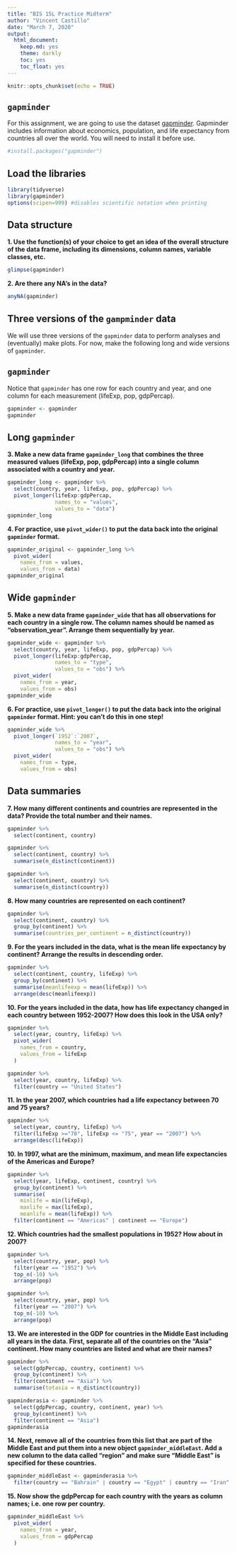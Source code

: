 ```yaml
---
title: "BIS 15L Practice Midterm"
author: "Vincent Castillo"
date: "March 7, 2020"
output:
  html_document:
    keep.md: yes
    theme: darkly
    toc: yes
    toc_float: yes
---
```


```r
knitr::opts_chunk$set(echo = TRUE)
```

## `gapminder`
For this assignment, we are going to use the dataset [gapminder](https://cran.r-project.org/web/packages/gapminder/index.html). Gapminder includes information about economics, population, and life expectancy from countries all over the world. You will need to install it before use.
```r
#install.packages("gapminder")
```

## Load the libraries
```r
library(tidyverse)
library(gapminder)
options(scipen=999) #disables scientific notation when printing
```

## Data structure
**1. Use the function(s) of your choice to get an idea of the overall structure of the data frame, including its dimensions, column names, variable classes, etc.**
```r
glimpse(gapminder)
```


**2. Are there any NA's in the data?**
```r
anyNA(gapminder)
```


## Three versions of the `gampminder` data  
We will use three versions of the `gapminder` data to perform analyses and (eventually) make plots. For now, make the following long and wide versions of `gapminder`.

## `gapminder`
Notice that `gapminder` has one row for each country and year, and one column for each measurement (lifeExp, pop, gdpPercap).
```r
gapminder <- gapminder
gapminder
```

## Long `gapminder`
**3. Make a new data frame `gapminder_long` that combines the three measured values (lifeExp, pop, gdpPercap) into a single column associated with a country and year.**
```r
gapminder_long <- gapminder %>%
  select(country, year, lifeExp, pop, gdpPercap) %>%
  pivot_longer(lifeExp:gdpPercap,
               names_to = "values",
               values_to = "data")
gapminder_long
```

**4. For practice, use `pivot_wider()` to put the data back into the original `gapminder` format.**
```r
gapminder_original <- gapminder_long %>%
  pivot_wider(
    names_from = values,
    values_from = data)
gapminder_original
```


## Wide `gapminder`
**5. Make a new data frame `gapminder_wide` that has all observations for each country in a single row. The column names should be named as "observation_year". Arrange them sequentially by year.**

```r
gapminder_wide <- gapminder %>%
  select(country, year, lifeExp, pop, gdpPercap) %>%
  pivot_longer(lifeExp:gdpPercap,
               names_to = "type",
               values_to = "obs") %>%
  pivot_wider(
    names_from = year,
    values_from = obs)
gapminder_wide
```


**6. For practice, use `pivot_longer()` to put the data back into the original `gapminder` format. Hint: you can't do this in one step!**

```r
gapminder_wide %>%
  pivot_longer(`1952`:`2007`,
               names_to = "year",
               values_to = "obs") %>%
  pivot_wider(
    names_from = type,
    values_from = obs)
```


## Data summaries
**7. How many different continents and countries are represented in the data? Provide the total number and their names.**

```r
gapminder %>%
  select(continent, country) 

gapminder %>%
  select(continent, country) %>%
  summarise(n_distinct(continent))

gapminder %>%
  select(continent, country) %>%
  summarise(n_distinct(country))
```

**8. How many countries are represented on each continent?**

```r
gapminder %>%
  select(continent, country) %>%
  group_by(continent) %>%
  summarise(countries_per_continent = n_distinct(country))
```

**9. For the years included in the data, what is the mean life expectancy by continent? Arrange the results in descending order.**

```r
gapminder %>%
  select(continent, country, lifeExp) %>%
  group_by(continent) %>%
  summarise(meanlifeexp = mean(lifeExp)) %>%
  arrange(desc(meanlifeexp))
```

**10. For the years included in the data, how has life expectancy changed in each country between 1952-2007? How does this look in the USA only?**

```r
gapminder %>%
  select(year, country, lifeExp) %>%
  pivot_wider(
    names_from = country,
    values_from = lifeExp
  )

gapminder %>%
  select(year, country, lifeExp) %>%
  filter(country == "United States") 
```

**11. In the year 2007, which countries had a life expectancy between 70 and 75 years?**

```r
gapminder %>%
  select(year, country, lifeExp) %>%
  filter(lifeExp >="70", lifeExp <= "75", year == "2007") %>%
  arrange(desc(lifeExp))
```

**10. In 1997, what are the minimum, maximum, and mean life expectancies of the Americas and Europe?**

```r
gapminder %>%
  select(year, lifeExp, continent, country) %>%
  group_by(continent) %>%
  summarise(
    minlife = min(lifeExp),
    maxlife = max(lifeExp),
    meanlife = mean(lifeExp)) %>%
  filter(continent == "Americas" | continent == "Europe")
```

**12. Which countries had the smallest populations in 1952? How about in 2007?**  

```r
gapminder %>%
  select(country, year, pop) %>%
  filter(year == "1952") %>%
  top_n(-10) %>%
  arrange(pop)

gapminder %>%
  select(country, year, pop) %>%
  filter(year == "2007") %>%
  top_n(-10) %>%
  arrange(pop)
```

**13. We are interested in the GDP for countries in the Middle East including all years in the data. First, separate all of the countries on the "Asia" continent. How many countries are listed and what are their names?**

```r
gapminder %>%
  select(gdpPercap, country, continent) %>%
  group_by(continent) %>%
  filter(continent == "Asia") %>%
  summarise(totasia = n_distinct(country))

gapminderasia <- gapminder %>%
  select(gdpPercap, country, continent, year) %>%
  group_by(continent) %>%
  filter(continent == "Asia")
gapminderasia
```

**14. Next, remove all of the countries from this list that are part of the Middle East and put them into a new object `gapminder_middleEast`. Add a new column to the data called "region" and make sure "Middle East" is specified for these countries.**

```r
gapminder_middleEast <- gapminderasia %>%
  filter(country == "Bahrain" | country == "Egypt" | country == "Iran" | country == "Iraq" | country == "Israel" | country == "Jordan" | country == "Kuwait" | country == "Lebanon" | country == "Oman" | country == "Saudi Arabia" | country == "Syria" | country == "Turkey" | country == "Yemen, Rep.")

```

**15. Now show the gdpPercap for each country with the years as column names; i.e. one row per country.**

```r
gapminder_middleEast %>%
  pivot_wider(
    names_from = year,
    values_from = gdpPercap
  )
```
